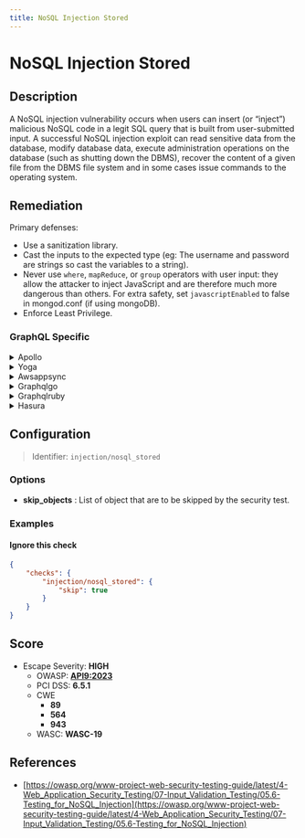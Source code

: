```yaml
---
title: NoSQL Injection Stored
---
```


# NoSQL Injection Stored

## Description

A NoSQL injection vulnerability occurs when users can insert (or “inject”) malicious NoSQL code in a legit SQL query that is built from user-submitted input.
A successful NoSQL injection exploit can read sensitive data from the database, modify database data, execute administration operations on the database (such as shutting down the DBMS), recover the content of a given file from the DBMS file system and in some cases issue commands to the operating system.


## Remediation

Primary defenses:
- Use a sanitization library.
- Cast the inputs to the expected type (eg: The username and password are strings so cast the variables to a string).
- Never use `where`, `mapReduce`, or `group` operators with user input: they allow the attacker to inject JavaScript and are therefore much more dangerous than others. For extra safety, set `javascriptEnabled` to false in mongod.conf (if using mongoDB).
- Enforce Least Privilege.



### GraphQL Specific

<details>
    <summary>Apollo</summary>

To prevent NoSQL injection in Apollo, validate and sanitize all user inputs. Use parameterized queries or the Apollo built-in features to handle user input safely.

</details>

<details>
    <summary>Yoga</summary>

In Yoga, ensure that all inputs are properly validated and sanitized. Avoid directly passing user input to database queries.

</details>

<details>
    <summary>Awsappsync</summary>

For AWS AppSync, use VTL (Velocity Template Language) to sanitize and validate input arguments before they are passed to resolvers.

</details>

<details>
    <summary>Graphqlgo</summary>

In GraphQL-Go, use middleware to validate and sanitize input data before it reaches the resolver functions.

</details>

<details>
    <summary>Graphqlruby</summary>

For GraphQL-Ruby, use built-in validators or custom validation methods to ensure that all inputs are properly sanitized before executing queries.

</details>

<details>
    <summary>Hasura</summary>

With Hasura, leverage permission rules and session variables to control access and validate inputs at the GraphQL layer.

</details>

## Configuration

> Identifier: `injection/nosql_stored`

### Options

- **skip_objects** : List of object that are to be skipped by the security test.
  



### Examples



#### Ignore this check

```json
{
    "checks": {
        "injection/nosql_stored": {
            "skip": true
        }
    }
}
```




## Score

- Escape Severity: **<span className="high-severity">HIGH</span>**
  - OWASP: **[API9:2023](https://github.com/OWASP/API-Security/blob/master/editions/2023/en/0xa9-improper-inventory-management.md)**
  - PCI DSS: **6.5.1**
  - CWE
    - **89**
    - **564**
    - **943**
  - WASC: **WASC-19**
  
  






## References

- [https://owasp.org/www-project-web-security-testing-guide/latest/4-Web_Application_Security_Testing/07-Input_Validation_Testing/05.6-Testing_for_NoSQL_Injection](https://owasp.org/www-project-web-security-testing-guide/latest/4-Web_Application_Security_Testing/07-Input_Validation_Testing/05.6-Testing_for_NoSQL_Injection)
  